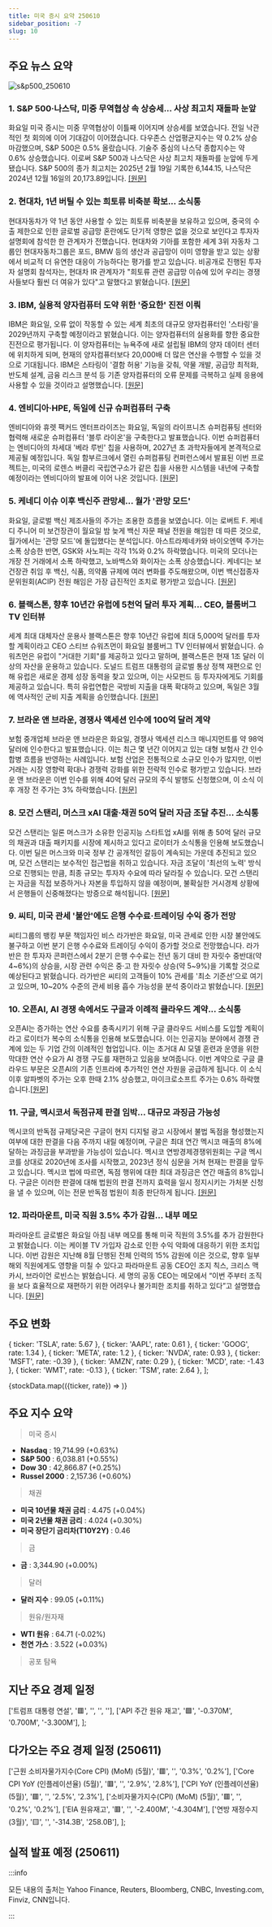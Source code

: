 ```yaml
---
title: 미국 증시 요약 250610
sidebar_position: -7
slug: 10
---
```


## 주요 뉴스 요약

![s&p500_250610](/map/250610.png)

### 1. **S&P 500·나스닥, 미중 무역협상 속 상승세... 사상 최고치 재돌파 눈앞**

화요일 미국 증시는 미중 무역협상이 이틀째 이어지며 상승세를 보였습니다. 전일 낙관적인 첫 회의에 이어 기대감이 이어졌습니다. 다우존스 산업평균지수는 약 0.2% 상승 마감했으며, S&P 500은 0.5% 올랐습니다. 기술주 중심의 나스닥 종합지수는 약 0.6% 상승했습니다. 이로써 S&P 500과 나스닥은 사상 최고치 재돌파를 눈앞에 두게 됐습니다. S&P 500의 종가 최고치는 2025년 2월 19일 기록한 6,144.15, 나스닥은 2024년 12월 16일의 20,173.89입니다. [[원문]](https://finance.yahoo.com/news/live/stock-market-today-sp-500-nasdaq-have-records-back-in-sight-as-stocks-gain-amid-us-china-trade-talks-200249268.html)

### 2. **현대차, 1년 버틸 수 있는 희토류 비축분 확보... 소식통**

현대자동차가 약 1년 동안 사용할 수 있는 희토류 비축분을 보유하고 있으며, 중국의 수출 제한으로 인한 글로벌 공급망 혼란에도 단기적 영향은 없을 것으로 보인다고 투자자 설명회에 참석한 한 관계자가 전했습니다. 현대차와 기아를 포함한 세계 3위 자동차 그룹인 현대자동차그룹은 포드, BMW 등의 생산과 공급망이 이미 영향을 받고 있는 상황에서 비교적 더 유연한 대응이 가능하다는 평가를 받고 있습니다. 비공개로 진행된 투자자 설명회 참석자는, 현대차 IR 관계자가 "희토류 관련 공급망 이슈에 있어 우리는 경쟁사들보다 훨씬 더 여유가 있다"고 말했다고 밝혔습니다. [[원문]](https://www.reuters.com/business/autos-transportation/hyundai-motor-has-rare-earths-stockpile-that-can-last-about-year-source-says-2025-06-10/)

### 3. **IBM, 실용적 양자컴퓨터 도약 위한 '중요한' 진전 이뤄**

IBM은 화요일, 오류 없이 작동할 수 있는 세계 최초의 대규모 양자컴퓨터인 '스타링'을 2029년까지 구축할 예정이라고 밝혔습니다. 이는 양자컴퓨터의 실용화를 향한 중요한 진전으로 평가됩니다. 이 양자컴퓨터는 뉴욕주에 새로 설립될 IBM의 양자 데이터 센터에 위치하게 되며, 현재의 양자컴퓨터보다 20,000배 더 많은 연산을 수행할 수 있을 것으로 기대됩니다. IBM은 스타링이 '결함 허용' 기능을 갖춰, 약물 개발, 공급망 최적화, 반도체 설계, 금융 리스크 분석 등 기존 양자컴퓨터의 오류 문제를 극복하고 실제 응용에 사용할 수 있을 것이라고 설명했습니다. [[원문]](https://finance.yahoo.com/news/ibm-just-took-a-significant-step-toward-useful-quantum-computing-100048784.html)

### 4. **엔비디아·HPE, 독일에 신규 슈퍼컴퓨터 구축**

엔비디아와 휴렛 팩커드 엔터프라이즈는 화요일, 독일의 라이프니츠 슈퍼컴퓨팅 센터와 협력해 새로운 슈퍼컴퓨터 '블루 라이온'을 구축한다고 발표했습니다. 이번 슈퍼컴퓨터는 엔비디아의 차세대 '베라 루빈' 칩을 사용하며, 2027년 초 과학자들에게 본격적으로 제공될 예정입니다. 독일 함부르크에서 열린 슈퍼컴퓨팅 컨퍼런스에서 발표된 이번 프로젝트는, 미국의 로렌스 버클리 국립연구소가 같은 칩을 사용한 시스템을 내년에 구축할 예정이라는 엔비디아의 발표에 이어 나온 것입니다. [[원문]](https://www.reuters.com/sustainability/climate-energy/nvidia-hpe-build-new-supercomputer-germany-2025-06-10/)

### 5. **케네디 이슈 이후 백신주 관망세... 월가 '관망 모드'**

화요일, 글로벌 백신 제조사들의 주가는 조용한 흐름을 보였습니다. 이는 로버트 F. 케네디 주니어 미 보건장관이 월요일 밤 늦게 백신 자문 패널 전원을 해임한 데 따른 것으로, 월가에서는 '관망 모드'에 돌입했다는 분석입니다. 아스트라제네카와 바이오엔텍 주가는 소폭 상승한 반면, GSK와 사노피는 각각 1%와 0.2% 하락했습니다. 미국의 모더나는 개장 전 거래에서 소폭 하락했고, 노바백스와 화이자는 소폭 상승했습니다. 케네디는 보건장관 취임 후 백신, 식품, 의약품 규제에 여러 변화를 주도해왔으며, 이번 백신접종자문위원회(ACIP) 전원 해임은 가장 급진적인 조치로 평가받고 있습니다. [[원문]](https://www.reuters.com/business/finance/vaccine-stocks-muted-wall-street-takes-wait-watch-approach-after-kennedys-shake-2025-06-10/)

### 6. **블랙스톤, 향후 10년간 유럽에 5천억 달러 투자 계획... CEO, 블룸버그 TV 인터뷰**

세계 최대 대체자산 운용사 블랙스톤은 향후 10년간 유럽에 최대 5,000억 달러를 투자할 계획이라고 CEO 스티브 슈워츠먼이 화요일 블룸버그 TV 인터뷰에서 밝혔습니다. 슈워츠먼은 유럽이 "거대한 기회"를 제공하고 있다고 말하며, 블랙스톤은 현재 1조 달러 이상의 자산을 운용하고 있습니다. 도널드 트럼프 대통령의 글로벌 통상 정책 재편으로 인해 유럽은 새로운 경제 성장 동력을 찾고 있으며, 이는 사모펀드 등 투자자에게도 기회를 제공하고 있습니다. 특히 유럽연합은 국방비 지출을 대폭 확대하고 있으며, 독일은 3월에 역사적인 군비 지출 계획을 승인했습니다. [[원문]](https://www.reuters.com/business/blackstone-invest-500-billion-europe-over-next-decade-bloomberg-reports-2025-06-10/)

### 7. **브라운 앤 브라운, 경쟁사 액세션 인수에 100억 달러 계약**

보험 중개업체 브라운 앤 브라운은 화요일, 경쟁사 액세션 리스크 매니지먼트를 약 98억 달러에 인수한다고 발표했습니다. 이는 최근 몇 년간 이어지고 있는 대형 보험사 간 인수합병 흐름을 반영하는 사례입니다. 보험 산업은 전통적으로 소규모 인수가 많지만, 이번 거래는 시장 영향력 확대나 경쟁력 강화를 위한 전략적 인수로 평가받고 있습니다. 브라운 앤 브라운은 이번 인수를 위해 40억 달러 규모의 주식 발행도 신청했으며, 이 소식 이후 개장 전 주가는 3% 하락했습니다. [[원문]](https://www.reuters.com/business/brown-brown-signs-98-billion-deal-rival-broker-accession-risk-2025-06-10/)

### 8. **모건 스탠리, 머스크 xAI 대출·채권 50억 달러 자금 조달 추진... 소식통**

모건 스탠리는 일론 머스크가 소유한 인공지능 스타트업 xAI를 위해 총 50억 달러 규모의 채권과 대출 패키지를 시장에 제시하고 있다고 로이터가 소식통을 인용해 보도했습니다. 이번 딜은 머스크와 미국 정부 간 공개적인 갈등이 계속되는 가운데 추진되고 있으며, 모건 스탠리는 보수적인 접근법을 취하고 있습니다. 자금 조달이 '최선의 노력' 방식으로 진행되는 만큼, 최종 규모는 투자자 수요에 따라 달라질 수 있습니다. 모건 스탠리는 자금을 직접 보증하거나 자본을 투입하지 않을 예정이며, 불확실한 거시경제 상황에서 은행들이 신중해졌다는 방증으로 해석됩니다. [[원문]](https://www.reuters.com/business/finance/morgan-stanley-markets-5-billion-elon-musk-owned-xai-loans-bonds-sources-say-2025-06-10/)

### 9. **씨티, 미국 관세 '불안'에도 은행 수수료·트레이딩 수익 증가 전망**

씨티그룹의 뱅킹 부문 책임자인 비스 라가반은 화요일, 미국 관세로 인한 시장 불안에도 불구하고 이번 분기 은행 수수료와 트레이딩 수익이 증가할 것으로 전망했습니다. 라가반은 한 투자자 콘퍼런스에서 2분기 은행 수수료는 전년 동기 대비 한 자릿수 중반대(약 4~6%)의 상승을, 시장 관련 수익은 중·고 한 자릿수 상승(약 5~9%)을 기록할 것으로 예상된다고 밝혔습니다. 라가반은 씨티의 고객들이 10% 관세를 '최소 기준선'으로 여기고 있으며, 10~20% 수준의 관세 비용 흡수 가능성을 분석 중이라고 밝혔습니다. [[원문]](https://www.reuters.com/business/finance/citi-expects-banking-fees-trading-revenue-climb-despite-us-tariff-anxiety-2025-06-10/)

### 10. **오픈AI, AI 경쟁 속에서도 구글과 이례적 클라우드 계약... 소식통**

오픈AI는 증가하는 연산 수요를 충족시키기 위해 구글 클라우드 서비스를 도입할 계획이라고 로이터가 복수의 소식통을 인용해 보도했습니다. 이는 인공지능 분야에서 경쟁 관계에 있는 두 기업 간의 이례적인 협업입니다. 이는 초거대 AI 모델 훈련과 운영을 위한 막대한 연산 수요가 AI 경쟁 구도를 재편하고 있음을 보여줍니다. 이번 계약으로 구글 클라우드 부문은 오픈AI의 기존 인프라에 추가적인 연산 자원을 공급하게 됩니다. 이 소식 이후 알파벳의 주가는 오후 한때 2.1% 상승했고, 마이크로소프트 주가는 0.6% 하락했습니다.[[원문]](https://www.reuters.com/business/retail-consumer/openai-taps-google-unprecedented-cloud-deal-despite-ai-rivalry-sources-say-2025-06-10/)

### 11. **구글, 멕시코서 독점규제 판결 임박... 대규모 과징금 가능성**

멕시코의 반독점 규제당국은 구글이 현지 디지털 광고 시장에서 불법 독점을 형성했는지 여부에 대한 판결을 다음 주까지 내릴 예정이며, 구글은 최대 연간 멕시코 매출의 8%에 달하는 과징금을 부과받을 가능성이 있습니다. 멕시코 연방경제경쟁위원회는 구글 멕시코를 상대로 2020년에 조사를 시작했고, 2023년 정식 심문을 거쳐 현재는 판결을 앞두고 있습니다. 멕시코 법에 따르면, 독점 행위에 대한 최대 과징금은 연간 매출의 8%입니다. 구글은 이러한 판결에 대해 법원의 판결 전까지 효력을 일시 정지시키는 가처분 신청을 낼 수 있으며, 이는 전문 반독점 법원이 최종 판단하게 됩니다. [[원문]](https://www.reuters.com/sustainability/boards-policy-regulation/google-mexico-faces-major-potential-fine-antitrust-ruling-nears-2025-06-10/)

### 12. **파라마운트, 미국 직원 3.5% 추가 감원... 내부 메모**

파라마운트 글로벌은 화요일 아침 내부 메모를 통해 미국 직원의 3.5%를 추가 감원한다고 밝혔습니다. 이는 케이블 TV 가입자 감소로 인한 수익 악화에 대응하기 위한 조치입니다. 이번 감원은 지난해 8월 단행된 전체 인력의 15% 감원에 이은 것으로, 향후 일부 해외 직원에게도 영향을 미칠 수 있다고 파라마운트 공동 CEO인 조지 칙스, 크리스 맥카시, 브라이언 로빈스는 밝혔습니다. 세 명의 공동 CEO는 메모에서 “이번 주부터 조직을 보다 효율적으로 재편하기 위한 어려우나 불가피한 조치를 취하고 있다”고 설명했습니다. [[원문]](https://www.reuters.com/sustainability/boards-policy-regulation/paramount-lay-off-35-us-staff-latest-job-cut-memo-shows-2025-06-10/)

## 주요 변화

  { ticker: 'TSLA', rate: 5.67 },
  { ticker: 'AAPL', rate: 0.61 },
  { ticker: 'GOOG', rate: 1.34 },
  { ticker: 'META', rate: 1.2 },
  { ticker: 'NVDA', rate: 0.93 },
  { ticker: 'MSFT', rate: -0.39 },
  { ticker: 'AMZN', rate: 0.29 },
  { ticker: 'MCD', rate: -1.43 },
  { ticker: 'WMT', rate: -0.13 },
  { ticker: 'TSM', rate: 2.64 },
];

{stockData.map(({ticker, rate}) => <StockCardMini key={ticker} ticker={ticker} rate={rate}></StockCardMini>)}

## 주요 지수 요약

> 미국 증시

- **Nasdaq** : 19,714.99 (+0.63%)
- **S&P 500** : 6,038.81 (+0.55%)
- **Dow 30** : 42,866.87 (+0.25%)
- **Russel 2000** : 2,157.36 (+0.60%)

> 채권

- **미국 10년물 채권 금리** : 4.475 (+0.04%)
- **미국 2년물 채권 금리** : 4.024 (+0.30%)
- **미국 장단기 금리차(T10Y2Y)** : 0.46

> 금

- **금** : 3,344.90 (+0.00%)

> 달러

- **달러 지수** : 99.05 (+0.11%)

> 원유/원자재

- **WTI 원유** : 64.71 (-0.02%)
- **천연 가스** : 3.522 (+0.03%)

> 공포 탐욕

<FearAndGreed fearAndGreedIndex={64} vix={16.95} vixRate={-1.22} />

## 지난 주요 경제 일정

  ['트럼프 대통령 연설', '🟥', '', '', ''],
  ['API 주간 원유 재고', '🟩', '-0.370M', '0.700M', '-3.300M'],
];

<EconomicCalendar data={eventsData} />

## 다가오는 주요 경제 일정 (250611)

  ['근원 소비자물가지수(Core CPI) (MoM) (5월)', '🟥', '', '0.3%', '0.2%'],
  ['Core CPI YoY (인플레이션율) (5월)', '🟥', '', '2.9%', '2.8%'],
  ['CPI YoY (인플레이션율)(5월)', '🟥', '', '2.5%', '2.3%'],
  ['소비자물가지수(CPI) (MoM) (5월)', '🟥', '', '0.2%', '0.2%'],
  ['EIA 원유재고', '🟥', '', '-2.400M', '-4.304M'],
  ['연방 재정수지 (3월)', '🟨', '', '-314.3B', '258.0B'],
];

<EconomicCalendar data={nextEventsData} />

## 실적 발표 예정 (250611)


<EarningsBoard stocksAMC={stocksAMC} />

:::info

모든 내용의 출처는 Yahoo Finance, Reuters, Bloomberg, CNBC, Investing.com, Finviz, CNN입니다.

:::
